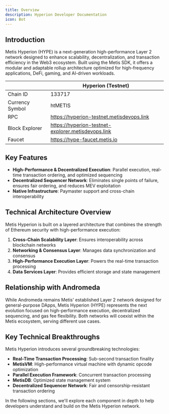 ```yaml
---
title: Overview
description: Hyperion Developer Documentation
icon: Bot
---
```



## Introduction

Metis Hyperion (HYPE) is a next-generation high-performance Layer 2 network designed to enhance scalability, decentralization, and transaction efficiency in the Web3 ecosystem. Built using the Metis SDK, it offers a modular and adaptable rollup architecture optimized for high-frequency applications, DeFi, gaming, and AI-driven workloads.

<div style={{ display: 'flex', justifyContent: 'center' }}>
  <ConnectHyperionWalletButton />
</div>

|                       | Hyperion (Testnet)                                   |
| --------------------- | ---------------------------------------------------- |
| Chain ID              | 133717                                               |
| Currency Symbol       | htMETIS                                              |
| RPC                   | https://hyperion-testnet.metisdevops.link            |
| Block Explorer        | https://hyperion-testnet-explorer.metisdevops.link   |
| Faucet                | https://hype-faucet.metis.io                         |

## Key Features

- **High-Performance & Decentralized Execution**: Parallel execution, real-time transaction ordering, and optimized sequencing
- **Decentralized Sequencer Network**: Eliminates single points of failure, ensures fair ordering, and reduces MEV exploitation
- **Native Infrastructure**: Paymaster support and cross-chain interoperability

## Technical Architecture Overview

Metis Hyperion is built on a layered architecture that combines the strength of Ethereum security with high-performance execution:

1. **Cross-Chain Scalability Layer**: Ensures interoperability across blockchain networks
2. **Networking & Consensus Layer**: Manages data synchronization and consensus
3. **High-Performance Execution Layer**: Powers the real-time transaction processing
4. **Data Services Layer**: Provides efficient storage and state management

## Relationship with Andromeda

While Andromeda remains Metis' established Layer 2 network designed for general-purpose DApps, Metis Hyperion (HYPE) represents the next evolution focused on high-performance execution, decentralized sequencing, and gas fee flexibility. Both networks will coexist within the Metis ecosystem, serving different use cases.

## Key Technical Breakthroughs

Metis Hyperion introduces several groundbreaking technologies:

- **Real-Time Transaction Processing**: Sub-second transaction finality
- **MetisVM**: High-performance virtual machine with dynamic opcode optimization
- **Parallel Execution Framework**: Concurrent transaction processing
- **MetisDB**: Optimized state management system
- **Decentralized Sequencer Network**: Fair and censorship-resistant transaction ordering

In the following sections, we'll explore each component in depth to help developers understand and build on the Metis Hyperion network.
